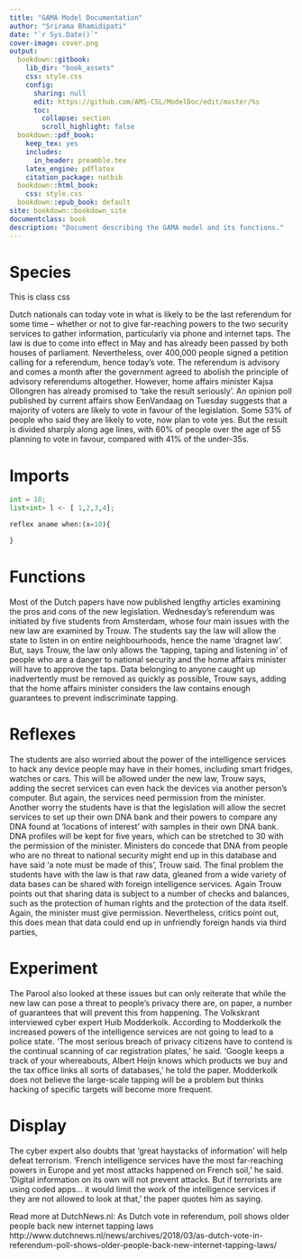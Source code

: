 ```yaml
---
title: "GAMA Model Documentation"
author: "Srirama Bhamidipati"
date: "`r Sys.Date()`"
cover-image: cover.png
output:
  bookdown::gitbook: 
    lib_dir: "book_assets"
    css: style.css
    config:
      sharing: null
      edit: https://github.com/AMS-CSL/ModelDoc/edit/master/%s
      toc:
        collapse: section
        scroll_highlight: false
  bookdown::pdf_book:
    keep_tex: yes
    includes:
      in_header: preamble.tex
    latex_engine: pdflatex
    citation_package: natbib
  bookdown::html_book:
    css: style.css
  bookdown::epub_book: default
site: bookdown::bookdown_site
documentclass: book
description: "Document describing the GAMA model and its functions."
---
```




# Species

<blockqoute id=bq_warn> This is class css </blockqoute>



Dutch nationals can today vote in what is likely to be the last referendum for some time – whether or not to give far-reaching powers to the two security services to gather information, particularly via phone and internet taps. The law is due to come into effect in May and has already been passed by both houses of parliament. Nevertheless, over 400,000 people signed a petition calling for a referendum, hence today’s vote. The referendum is advisory and comes a month after the government agreed to abolish the principle of advisory referendums altogether. However, home affairs minister Kajsa Ollongren has already promised to ‘take the result seriously’. An opinion poll published by current affairs show EenVandaag on Tuesday suggests that a majority of voters are likely to vote in favour of the legislation. Some 53% of people who said they are likely to vote, now plan to vote yes. But the result is divided sharply along age lines, with 60% of people over the age of 55 planning to vote in favour, compared with 41% of the under-35s. 

# Imports


```python
int = 10;
list<int> l <- [ 1,2,3,4];

reflex aname when:(x=10){

}
```


# Functions 



Most of the Dutch papers have now published lengthy articles examining the pros and cons of the new legislation. Wednesday’s referendum was initiated by five students from Amsterdam, whose four main issues with the new law are examined by Trouw. The students say the law will allow the state to listen in on entire neighbourhoods, hence the name ‘dragnet law’. But, says Trouw, the law only allows the ‘tapping, taping and listening in’ of people who are a danger to national security and the home affairs minister will have to approve the taps. Data belonging to anyone caught up inadvertently must be removed as quickly as possible, Trouw says, adding that the home affairs minister considers the law contains enough guarantees to prevent indiscriminate tapping. 

# Reflexes 

The students are also worried about the power of the intelligence services to hack any device people may have in their homes, including smart fridges, watches or cars. This will be allowed under the new law, Trouw says, adding the secret services can even hack the devices via another person’s computer. But again, the services need permission from the minister. Another worry the students have is that the legislation will allow the secret services to set up their own DNA bank and their powers to compare any DNA found at ‘locations of interest’ with samples in their own DNA bank. DNA profiles will be kept for five years, which can be stretched to 30 with the permission of the minister. Ministers do concede that DNA from people who are no threat to national security might end up in this database and have said ‘a note must be made of this’, Trouw said. The final problem the students have with the law is that raw data,  gleaned from a wide variety of data bases can be shared with foreign intelligence services. Again Trouw points out that sharing data is subject to a number of checks and balances, such as the protection of human rights and the protection of the data itself. Again, the minister must give permission. Nevertheless, critics point out, this does mean that data could end up in unfriendly foreign hands via third parties, 

# Experiment 

The Parool  also looked at these issues but can only reiterate that while the new law can pose a threat to people’s privacy there are, on paper, a number of guarantees that will prevent this from happening. The Volkskrant interviewed cyber expert Huib Modderkolk. According to Modderkolk the increased powers of the intelligence services are not going to lead to a police state. ‘The most serious breach of privacy citizens have to contend is the continual scanning of car registration plates,’ he said. ‘Google keeps a track of your whereabouts, Albert Heijn knows which products we buy and the tax office links all sorts of databases,’ he told the paper. Modderkolk does not believe the large-scale tapping will be a problem but thinks hacking of specific targets will become more frequent. 

# Display

The cyber expert also doubts that ‘great haystacks of information’ will help defeat terrorism. ‘French intelligence services have the most far-reaching powers in Europe and yet most attacks happened on French soil,’ he said. ‘Digital information on its own will not prevent attacks. But if terrorists are using coded apps… it would limit the work of the intelligence services if they are not allowed to look at that,’ the paper quotes him as saying.

Read more at DutchNews.nl: As Dutch vote in referendum, poll shows older people back new internet tapping laws http://www.dutchnews.nl/news/archives/2018/03/as-dutch-vote-in-referendum-poll-shows-older-people-back-new-internet-tapping-laws/